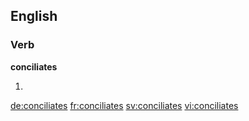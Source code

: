 
==English==

===Verb===
'''conciliates'''

# {{third-person singular of|conciliate}}

[[de:conciliates]]
[[fr:conciliates]]
[[sv:conciliates]]
[[vi:conciliates]]